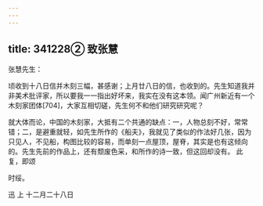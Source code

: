 ```yaml
---
---
---
```

title: 341228② 致张慧
---




张慧先生：

顷收到十八日信并木刻三幅，甚感谢；上月廿八日的信，也收到的。先生知道我并非美术批评家，所以要我一一指出好坏来，我实在没有这本领。闻广州新近有一个木刻家团体[704]，大家互相切磋，先生何不和他们研究研究呢？

就大体而论，中国的木刻家，大抵有二个共通的缺点：一，人物总刻不好，常常错；二，是避重就轻，如先生所作的《船夫》，我就见了类似的作法好几张，因为只见人，不见船，构图比较的容易，而单刻一点屋顶，屋脊，其实是也有这倾向的。先生先前的作品上，还有颓废色采，和所作的诗一致，但这回却没有。 此复，即颂

时绥。

迅 上 十二月二十八日